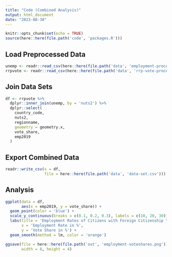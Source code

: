 ```yaml
---
title: "Code (Combined Analysis)"
output: html_document
date: "2023-08-30"
---
```


```r
knitr::opts_chunk$set(echo = TRUE)
source(here::here(file.path('code', 'packages.R')))
```

## Load Preprocessed Data

```r
unemp <- readr::read_csv(here::here(file.path('data', 'employment-processed.csv')))
rrpvote <- readr::read_csv(here::here(file.path('data', 'rrp-vote-processed.csv')))
```

## Join Data Sets

```r
df <- rrpvote %>%
  dplyr::inner_join(unemp, by = 'nuts2') %>%
  dplyr::select(
    country_code,
    nuts2,
    regionname,
    geometry = geometry.x,
    vote_share,
    emp2019
  )
```

## Export Combined Data

```r
readr::write_csv(x = df,
                 file = here::here(file.path('data', 'data-set.csv')))
```

## Analysis

```r
ggplot(data = df,
       aes(x = emp2019, y = vote_share)) +
  geom_point(color = 'blue') +
  scale_y_continuous(breaks = c(0.1, 0.2, 0.3), labels = c(10, 20, 30)) +
  labs(title = 'Employment Rates of Citizens with Foreign Citizenship \nand Vote Shares of Nationalist and Radical Right Parties',
       x = 'Employment Rate in %',
       y = 'Vote Share in %') +
  geom_smooth(method = lm, color = 'orange')

ggsave(file = here::here(file.path('out', 'employment-voteshares.png')),
       width = 8, height = 4)
```
